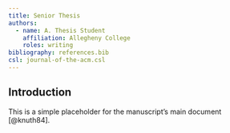 ```yaml
---
title: Senior Thesis
authors:
  - name: A. Thesis Student
    affiliation: Allegheny College
    roles: writing
bibliography: references.bib
csl: journal-of-the-acm.csl
---
```


## Introduction

This is a simple placeholder for the manuscript's main document [@knuth84].


